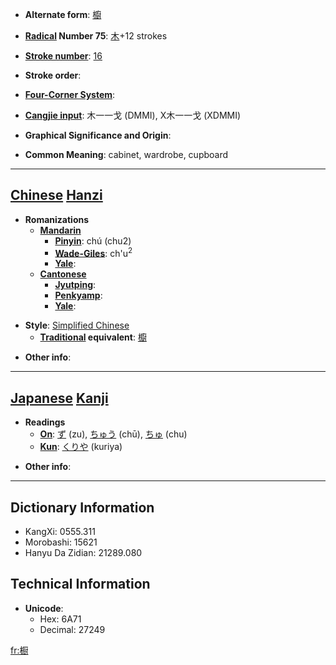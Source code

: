 * '''Alternate form''': [[櫥]]

* '''[[Wiktionary:Chinese radical index| Radical]] Number 75''': [[Wiktionary:Chinese radical index 木|木]]+12 strokes

* '''[[Wiktionary:Chinese total strokes index|Stroke number]]''': [[Wiktionary:Chinese total strokes index 16|16]]

* '''Stroke order''': 

* '''[[Wiktionary:Chinese four corner index|Four-Corner System]]''': 

* '''[[Wiktionary:Chinese Cangjie index|Cangjie input]]''': 木一一戈 (DMMI), X木一一戈 (XDMMI)

* '''Graphical Significance and Origin''': 

* '''Common Meaning''': cabinet, wardrobe, cupboard

----

== [[Chinese]] [[Hanzi]] ==

* '''Romanizations'''
** '''[[Mandarin]]'''
*** '''[[Pinyin]]''': chú (chu2)
*** '''[[Wade-Giles]]''': ch'u<sup>2</sup>
*** '''[[Yale]]''': 
** '''[[Cantonese]]'''
*** '''[[Jyutping]]''':
*** '''[[Penkyamp]]''': 
*** '''[[Yale]]''': 

* '''Style''': [[Simplified Chinese]] 
** '''[[Traditional Chinese|Traditional]] equivalent''': [[櫥]]

* '''Other info''': 

----

== [[Japanese]] [[Kanji]] ==

* '''Readings'''
** '''[[On]]''': [[ず]] (zu), [[ちゅう]] (chū), [[ちゅ]] (chu)
** '''[[Kun]]''': [[くりや]] (kuriya)

* '''Other info''':  

----

== Dictionary Information ==

* KangXi: 0555.311
* Morobashi: 15621
* Hanyu Da Zidian: 21289.080

== Technical Information ==

* '''Unicode''':
** Hex: 6A71
** Decimal: 27249

[[fr:橱]]